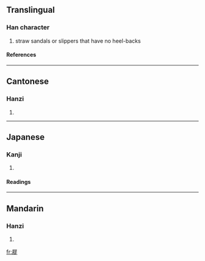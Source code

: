 ==Translingual==
===Han character===
{{Han char|rn=44|rad=尸|as=11|sn=14|four=7728<sub>1</sub>|canj=尸竹人人 (SHOO)}}
# straw sandals or slippers that have no heel-backs
====References====
{{Han ref|kx=0303.350|dkj=07791|dj=0601.290|hdz=20979.180|uh=5C63|ud=23651|bh=E1A2|bd=57762}}
----
==Cantonese==
===Hanzi===
{{yue-hanzi|jyut=|y=saai2}}
# {{defn|Cantonese}}
----
==Japanese==
===Kanji===
{{ja-kanji|grade=|rs=尸11}}
# {{defn|Japanese}} 
====Readings====
{{ja-readings|on=[[し]] (shi)|kun=[[ぞうり]] (zouri)}}
----
==Mandarin==
===Hanzi===
{{cmn-hanzi|pin=[[xǐ]] ([[xi3]])|wg=hsi<sup>3</sup>}}
# {{defn|Mandarin}}

[[fr:屣]]